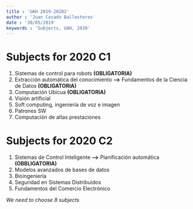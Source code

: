 ```yaml
---
title : 'UAH 2019-20202'
author : 'Juan Casado Ballesteros'
date : '30/05/2019'
keywords : 'Subjects, UAH, 2020'
---
```


# Subjects for 2020 C1

1. Sistemas de control para robots **(OBLIGATORIA)**
2. Extracción automática del conocimiento **-->** Fundamentos de la Ciencia de Datos **(OBLIGATORIA)**
3. Computación Ubicua **(OBLIGATORIA)**
4. Visión artificial
5. Soft computing, ingeniería de voz e imagen
6. Patrones SW
7. Computación de altas prestaciones

# Subjects for 2020 C2

1. Sistemas de Control Inteligente **-->** Planificación automática **(OBBLIGATORIA)**
2. Modelos avanzados de bases de datos
3. Bioingeniería
4. Seguridad en Sistemas Distribuidos
5. Fundamentos del Comercio Electrónico

*We need to choose 8 subjects*